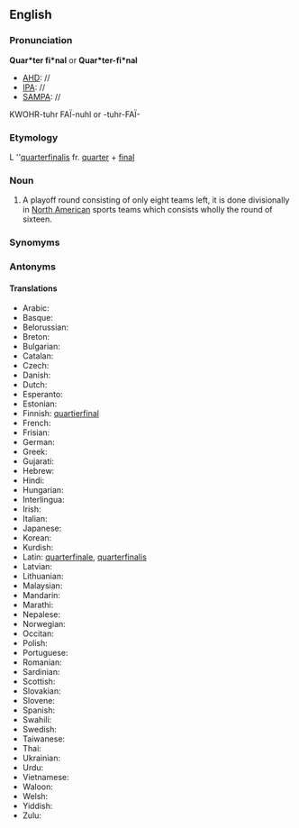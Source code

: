 ==English==
===Pronunciation===
'''Quar*ter fi*nal''' or '''Quar*ter-fi*nal'''
*[[AHD]]: //
*[[IPA]]: //
*[[SAMPA]]: //
KWOHR-tuhr FA&Iuml;-nuhl or -tuhr-FA&Iuml;-

===Etymology===

L ''[[quarterfinalis]] fr. [[quarter]] + [[final]]
===Noun===
#A playoff round consisting of only eight teams left, it is done divisionally in [[North America]]n sports teams which consists wholly the round of sixteen.
===Synomyms===
===Antonyms===
====Translations====
*Arabic:
*Basque:
*Belorussian:
*Breton:
*Bulgarian:
*Catalan:
*Czech:
*Danish:
*Dutch:
*Esperanto:
*Estonian:
*Finnish: [[quartierfinal]]
*French:
*Frisian:
*German:
*Greek:
*Gujarati:
*Hebrew:
*Hindi:
*Hungarian:
*Interlingua:
*Irish:
*Italian:
*Japanese:
*Korean:
*Kurdish:
*Latin: [[quarterfinale]], [[quarterfinalis]]
*Latvian:
*Lithuanian:
*Malaysian:
*Mandarin:
*Marathi:
*Nepalese:
*Norwegian:
*Occitan:
*Polish:
*Portuguese:
*Romanian:
*Sardinian:
*Scottish:
*Slovakian:
*Slovene:
*Spanish:
*Swahili:
*Swedish:
*Taiwanese:
*Thai:
*Ukrainian:
*Urdu:
*Vietnamese:
*Waloon:
*Welsh:
*Yiddish:
*Zulu: